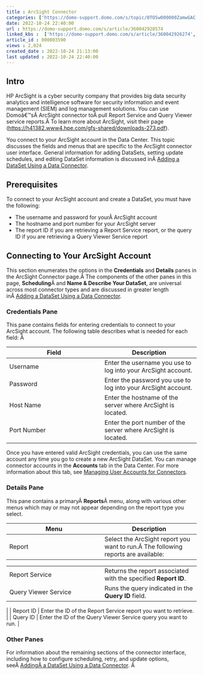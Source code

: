 ```yaml
---
title : ArcSight Connector
categories: ['https://domo-support.domo.com/s/topic/0TO5w000000ZamwGAC']
date: 2022-10-24 22:40:00
url : https://domo-support.domo.com/s/article/360042928574
linked_kbs :  ['https://domo-support.domo.com/s/article/360042926274', 'https://domo-support.domo.com/s/knowledge-base', 'https://domo-support.domo.com/s/article/360042925494', 'https://domo-support.domo.com/s/article/360042928574', 'https://domo-support.domo.com/s/article/360043429953', 'https://domo-support.domo.com/s/article/360042926054', 'https://domo-support.domo.com/s/article/360043429933', 'https://domo-support.domo.com/s/article/360043429693', 'https://domo-support.domo.com/s/topic/0TO5w000000ZamwGAC', 'https://domo-support.domo.com/s/article/360043429913']
article_id : 000003590
views : 2,024
created_date : 2022-10-24 21:13:00
last updated : 2022-10-24 22:40:00
---
```




Intro
-----


HP ArcSight is a cyber security company that provides big data security analytics and intelligence software for security information and event management (SIEM) and log management solutions. You can use Domoâ€™sÂ ArcSight connector toÂ pull Report Service and Query Viewer service reports.Â To learn more about ArcSight, visit their page ([https://h41382.www4.hpe.com/gfs-shared/downloads-273.pdf](https://h41382.www4.hpe.com/gfs-shared/downloads-273.pdf "http://www8.hp.com/us/en/software-solutions/siem-security-information-event-management/index.html")).  


You connect to your ArcSight account in the Data Center. This topic discusses the fields and menus that are specific to the ArcSight connector user interface. General information for adding DataSets, setting update schedules, and editing DataSet information is discussed inÂ [Adding a DataSet Using a Data Connector](..\adding_a_dataset_using_a_connector\index.html "Adding a DataSet Using a Data Connector").


Prerequisites
-------------


To connect to your ArcSight account and create a DataSet, you must have the following:



* The username and password for yourÂ ArcSight account
* The hostname and port number for your ArcSight server
* The report ID if you are retrieving a Report Service report, or the query ID if you are retrieving a Query Viewer Service report


Connecting to Your ArcSight Account
-----------------------------------


This section enumerates the options in the **Credentials** and **Details** panes in the ArcSight Connector page.Â The components of the other panes in this page, **Scheduling**Â and **Name & Describe Your DataSet**, are universal across most connector types and are discussed in greater length inÂ [Adding a DataSet Using a Data Connector](..\adding_a_dataset_using_a_connector\index.html "Adding a DataSet Using a Data Connector").


### Credentials Pane


This pane contains fields for entering credentials to connect to your ArcSight account. The following table describes what is needed for each field: Â 




| Field | Description |
| --- | --- |
| Username | Enter the username you use to log into your ArcSight account. |
| Password | Enter the password you use to log into your ArcSight account. |
| Host Name | Enter the hostname of the server where ArcSight is located. |
| Port Number | Enter the port number of the server where ArcSight is located. |


Once you have entered valid ArcSight credentials, you can use the same account any time you go to create a new ArcSight DataSet. You can manage connector accounts in the **Accounts** tab in the Data Center. For more information about this tab, see [Managing User Accounts for Connectors](..\managing_user_accounts_for_connectors\index.html "Managing User Accounts for Connectors").


### Details Pane


This pane contains a primaryÂ **Reports**Â menu, along with various other menus which may or may not appear depending on the report type you select.




| Menu | Description |
| --- | --- |
| Report | Select the ArcSight report you want to run.Â The following reports are available:

|  |  |
| --- | --- |
| Report Service | Returns the report associated with the specified **Report ID**. |
| Query Viewer Service | Runs the query indicated in the **Query ID** field. |

 |
| Report ID | Enter the ID of the Report Service report you want to retrieve. |
| Query ID | Enter the ID of the Query Viewer Service query you want to run. |


### Other Panes


For information about the remaining sections of the connector interface, including how to configure scheduling, retry, and update options, seeÂ [AddingÂ a DataSet Using a Data Connector](..\adding_a_dataset_using_a_connector\index.html "Adding a DataSet Using a Data Connector"). Â